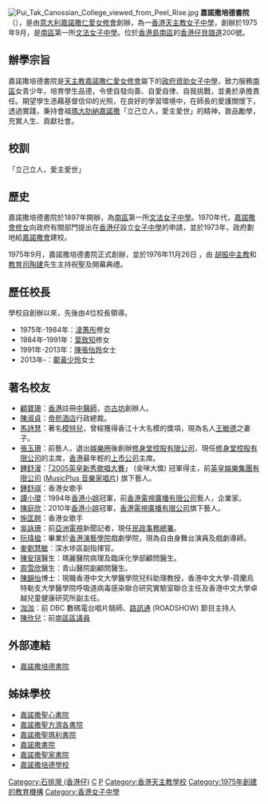 {{distinguish|嘉諾撒培德學校}}
{{prose|time=2017-07-16T11:07:03+00:00}}
{{unreferenced|time=2017-07-16T11:07:03+00:00}}
{{Infobox school
| name = 嘉諾撒培德書院<br/>{{lang|en|Pui Tak Canossian College}}
| nickname = {{lang|en|PTCC}}
| logo = Pui Tak Canossian College Logo.png
| image = Pui Tak Canossian College.JPG
| caption = 嘉諾撒培德書院
| motto = 立己立人 愛主愛世
| established = 1975年
| religion = [[天主教|天主教]]
| school_sponsoring_body = [[嘉諾撒仁愛女修會|嘉諾撒仁愛女修會]]
| type = [[資助中學|資助中學]]
| grades = 中一至中六
| superintendent = 畢卓儀修女
| principal = 鄺黃少玲女士
| vice_principal = 鄧思豪先生
| house = {{colorbox|red}} 紅社（{{lang|en|Red House}}）<br>{{colorbox|yellow}} 黃社（{{lang|en|Yellow House}}）<br>{{colorbox|violet}} 紫社（{{lang|en|Violet House}}）<br>{{colorbox|green}} 綠社（{{lang|en|Green House}}）
| district = [[南區_(香港)|南區]]
| address = {{HKG}}[[香港仔|香港仔]][[石排灣_(香港仔)|石排灣]][[貝璐道|貝璐道]]200號
| telephone = {{tel|852|2554 0780}}
| fax = {{tel|852|2552 1802}}
| website = {{url|http://www.ptcc.edu.hk/}}
}}
[[File:Pui_Tak_Canossian_College_viewed_from_Peel_Rise.jpg|thumb]]
'''嘉諾撒培德書院'''（{{lang-en|Pui Tak Canossian College}}），是由[[意大利|意大利]][[嘉諾撒仁愛女修會|嘉諾撒仁愛女修會]]創辦，為一[[香港|香港]][[天主教|天主教]][[女子中學|女子中學]]，創辦於1975年9月，是[[南區_(香港)|南區]]第一所[[文法|文法]][[女子中學|女子中學]]。位於[[香港島|香港島]][[南區_(香港)|南區]]的[[香港仔|香港仔]][[貝璐道|貝璐道]]200號。

== 辦學宗旨 ==
嘉諾撒培德書院是[[天主教|天主教]][[嘉諾撒仁愛女修會|嘉諾撒仁愛女修會]]屬下的[[政府資助|政府資助]][[女子中學|女子中學]]，致力服務[[南區_(香港)|南區]]女青少年，培育學生品德，令使自發向善、自愛自律、自我挑戰，並勇於承擔責任。期望學生憑藉基督信仰的光照，在良好的學習環境中，在師長的愛護關懷下，透過實踐，秉持會祖[[瑪大肋納嘉諾撒|瑪大肋納嘉諾撒]]「立己立人，愛主愛世」的精神，敦品勵學，充實人生、貢獻社會。

== 校訓 ==
「立己立人，愛主愛世」

== 歷史 ==
{{無來源章節}}
嘉諾撒培德書院於1897年開辦，為[[南區_(香港)|南區]]第一所[[文法|文法]][[女子中學|女子中學]]。1970年代，[[嘉諾撒會修女|嘉諾撒會修女]]向政府有關部門提出在[[香港仔|香港仔]]設立[[女子中學|女子中學]]的申請，並於1973年，政府劃地給[[嘉諾撒會|嘉諾撒會]]建校。

1975年9月，嘉諾撒培德書院正式創辦，並於1976年11月26日 ，由 [[胡振中|胡振中]][[主教|主教]]和[[教育司|教育司]][[陶建|陶建]]先生主持祝聖及開幕典禮。

== 歷任校長 ==
學校自創辦以來，先後由4位校長領導。
*1975年-1984年：[[淩蕙彤|淩蕙彤]]修女
*1984年-1991年：[[葉致知|葉致知]]修女
*1991年-2013年：[[陳張怡玲|陳張怡玲]]女士
*2013年-：[[鄺黃少玲|鄺黃少玲]]女士

== 著名校友 ==
*[[顧寶珊|顧寶珊]]：[[香港|香港]]註冊[[中醫師|中醫師]]，[[亦古坊|亦古坊]]創辦人。
*[[陳淑貞|陳淑貞]]：[[帝苑酒店|帝苑酒店]]行政總裁。
*[[馬詩慧|馬詩慧]]：著名[[模特兒|模特兒]]，曾經獲得香江十大名模的獎項，現為名人[[王敏德|王敏德]]之妻子。
*[[張玉珊|張玉珊]]：前藝人，退出[[娛樂圈|娛樂圈]]後創辦[[修身堂控股有限公司|修身堂控股有限公司]]，現任[[修身堂控股有限公司|修身堂控股有限公司]]的主席，[[香港|香港]]最年輕的[[上市公司|上市公司]]主席。
*[[鍾舒漫|鍾舒漫]]：[[「2005|「2005]][[英皇新秀歌唱大賽|英皇新秀歌唱大賽]]」 (金咪大獎) 冠軍得主，前[[英皇娛樂集團有限公司|英皇娛樂集團有限公司]] ([[MusicPlus_音樂家唱片|MusicPlus 音樂家唱片]]) 旗下藝人。
*[[鍾舒祺|鍾舒祺]]：香港女歌手
*[[譚小環|譚小環]]：1994年[[香港小姐|香港小姐]]冠軍，前[[香港電視廣播有限公司|香港電視廣播有限公司]]藝人，企業家。
*[[陳庭欣|陳庭欣]]：2010年[[香港小姐|香港小姐]]冠軍，[[香港電視廣播有限公司|香港電視廣播有限公司]]旗下藝人。
*[[施匡翹|施匡翹]]：香港女歌手
*[[吳詠珊|吳詠珊]]：前[[亞洲電視|亞洲電視]]新聞記者，現任[[民政事務總署|民政事務總署]]。
*[[阮瑋楹|阮瑋楹]]：畢業於[[香港演藝學院|香港演藝學院]]戲劇學院，現為自由身舞台演員及戲劇導師。
*[[麥劉慧敏|麥劉慧敏]]：深水埗區副指揮官。
*[[陳安琪|陳安琪]]醫生：瑪麗醫院病理及臨床化學部顧問醫生。
*[[周雪欣|周雪欣]]醫生：青山醫院副顧問醫生。
*[[陳韻怡|陳韻怡]]博士：現職香港中文大學醫學院兒科助理教授，香港中文大學-荷蘭烏特勒支大學醫學院呼吸道病毒感染聯合研究實驗室聯合主任及香港中文大學卓越兒童健康研究所副主任。
*[[泇泇|泇泇]]：前 DBC 數碼電台唱片騎師、[[路訊通|路訊通]] (ROADSHOW) 節目主持人
*[[陳欣兒|陳欣兒]]：前[[南區區議會|南區區議員]]

==外部連結==
*[http://www.ptcc.edu.hk 嘉諾撒培德書院]{{Wayback|url=http://www.ptcc.edu.hk/ |date=20201129042222 }}

==姊妹學校==
*[[嘉諾撒聖心書院|嘉諾撒聖心書院]]
*[[嘉諾撒聖方濟各書院|嘉諾撒聖方濟各書院]]
*[[嘉諾撒聖瑪利書院|嘉諾撒聖瑪利書院]]
*[[嘉諾撒書院|嘉諾撒書院]]
*[[嘉諾撒聖家書院|嘉諾撒聖家書院]]
*[[嘉諾撒培德學校|嘉諾撒培德學校]]

{{香港天主教中學}}
[[Category:石排灣_(香港仔)|Category:石排灣 (香港仔)]]
[[Category:南區中學_(香港)|C]]
[[Category:嘉諾撒仁愛女修會|P]]
[[Category:香港天主教學校|Category:香港天主教學校]]
[[Category:1975年創建的教育機構|Category:1975年創建的教育機構]]
[[Category:香港女子中學|Category:香港女子中學]]